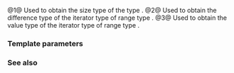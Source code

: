 {{cpp/ranges/title|range_size_t|range_difference_t|range_value_t}}
{{cpp/ranges/navbar}}
{{dcl begin}}
{{dcl header|ranges}}
{{dcl|num=1|since=c++20|1=
template&lt; ranges::sized_range R &gt;
using range_size_t = decltype(ranges::size(std::declval&lt;R&amp;&gt;()));
}}
{{dcl|num=2|since=c++20|1=
template&lt; ranges::range R &gt;
using range_difference_t = std::iter_difference_t&lt;ranges::iterator_t&lt;R&gt;&gt;;
}}
{{dcl|num=3|since=c++20|1=
template&lt; ranges::range R &gt;
using range_value_t = std::iter_value_t&lt;ranges::iterator_t&lt;R&gt;&gt;;
}}
{{dcl end}}

@1@ Used to obtain the size type of the {{lconcept|sized_range}} type {{tt|R}}.
@2@ Used to obtain the difference type of the iterator type of range type {{tt|R}}.
@3@ Used to obtain the value type of the iterator type of range type {{tt|R}}.

===Template parameters===
{{par begin}}
{{par|R|a {{lconcept|range}} type or a {{lconcept|sized_range}} type}}
{{par end}}

===See also===
{{dsc begin}}
{{dsc inc|cpp/iterator/dsc iter_t}}
{{dsc inc|cpp/ranges/dsc iterator_t}}
{{dsc inc|cpp/ranges/dsc range_reference_t}}
{{dsc end}}

{{langlinks|es|ja|zh}}